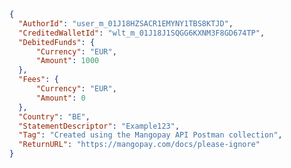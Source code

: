 ```json REST  
{
  "AuthorId": "user_m_01J18HZSACR1EMYNY1TBS8KTJD",
  "CreditedWalletId": "wlt_m_01J18J1SQGG6KXNM3F8GD674TP",
  "DebitedFunds": {
      "Currency": "EUR",
      "Amount": 1000
  },
  "Fees": {
      "Currency": "EUR",
      "Amount": 0
  },
  "Country": "BE",
  "StatementDescriptor": "Example123",
  "Tag": "Created using the Mangopay API Postman collection",
  "ReturnURL": "https://mangopay.com/docs/please-ignore"
}
```